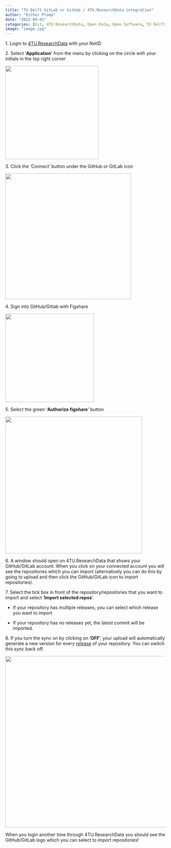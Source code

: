 ```yaml
---
title: "TU Delft GitLab or GitHub / 4TU.ResearchData integration"
author: "Esther Plomp"
date: "2022-09-03"
categories: [Git, 4TU.ResearchData, Open Data, Open Software, TU Delft]
image: "image.jpg"
---
```


1\. Login to [4TU.ResearchData](https://data.4tu.nl/info/en/) with your NetID

2\. Select '**Application**' from the menu by clicking on the circle with your initials in the top right corner

![](images/paste-A89C2926.png){width="293"}

3\. Click the 'Connect' button under the GitHub or GitLab icon

![](images/paste-A3FB4C4F.png){width="395"}

4\. Sign into GitHub/Gitlab with Figshare

![](images/paste-36BF3F60.png){width="278"}

5\. Select the green '**Authorize figshare**' button

![](images/paste-9E9E61BF.png){width="430"}

6\. A window should open on 4TU.ResearchData that shows your GitHub/GitLab account. When you click on your connected account you will see the repositories which you can import (alternatively you can do this by going to upload and then click the GitHub/GitLab icon to import repositories).

7\. Select the tick box in front of the repository/repositories that you want to import and select '**Import selected repos**'.

-   If your repository has multiple releases, you can select which release you want to import

-   If your repository has no releases yet, the latest commit will be imported.

8\. If you turn the sync on by clicking on '**OFF**', your upload will automatically generate a new version for every [release]{.underline} of your repository. You can switch this sync back off.

![](images/paste-E1808C0A.png){width="538"}

When you login another time through 4TU.ResearchData you should see the GitHub/GitLab logo which you can select to import repositories!
